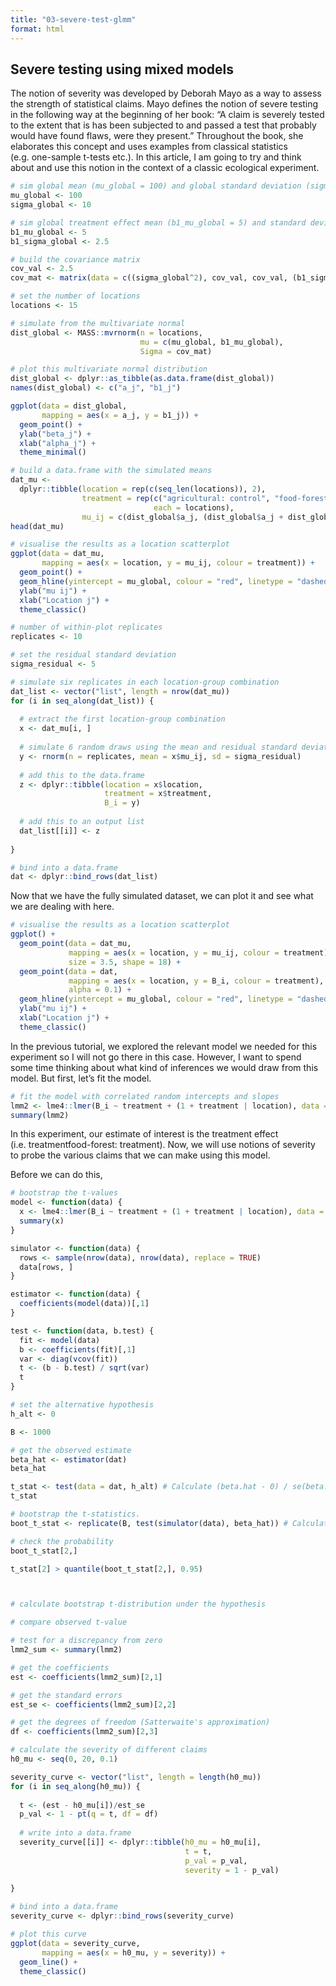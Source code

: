 ```yaml
---
title: "03-severe-test-glmm"
format: html
---
```


## Severe testing using mixed models

The notion of severity was developed by Deborah Mayo as a way to assess the strength of statistical claims. Mayo defines the notion of severe testing in the following way at the beginning of her book: "A claim is severely tested to the extent that is has been subjected to and passed a test that probably would have found flaws, were they present." Throughout the book, she elaborates this concept and uses examples from classical statistics (e.g. one-sample t-tests etc.). In this article, I am going to try and think about and use this notion in the context of a classic ecological experiment.

```r
# sim global mean (mu_global = 100) and global standard deviation (sigma_global = 10)
mu_global <- 100
sigma_global <- 10

# sim global treatment effect mean (b1_mu_global = 5) and standard deviation (b1_sigma_global = 2)
b1_mu_global <- 5
b1_sigma_global <- 2.5

# build the covariance matrix
cov_val <- 2.5
cov_mat <- matrix(data = c((sigma_global^2), cov_val, cov_val, (b1_sigma_global^2)), 2, 2)

# set the number of locations
locations <- 15

# simulate from the multivariate normal
dist_global <- MASS::mvrnorm(n = locations,
                             mu = c(mu_global, b1_mu_global),
                             Sigma = cov_mat)

# plot this multivariate normal distribution
dist_global <- dplyr::as_tibble(as.data.frame(dist_global))
names(dist_global) <- c("a_j", "b1_j")

ggplot(data = dist_global,
       mapping = aes(x = a_j, y = b1_j)) +
  geom_point() +
  ylab("beta_j") +
  xlab("alpha_j") +
  theme_minimal()
```

```r
# build a data.frame with the simulated means
dat_mu <- 
  dplyr::tibble(location = rep(c(seq_len(locations)), 2),
                treatment = rep(c("agricultural: control", "food-forest: treatment"),
                                each = locations),
                mu_ij = c(dist_global$a_j, (dist_global$a_j + dist_global$b1_j)))
head(dat_mu)

# visualise the results as a location scatterplot
ggplot(data = dat_mu,
       mapping = aes(x = location, y = mu_ij, colour = treatment)) +
  geom_point() +
  geom_hline(yintercept = mu_global, colour = "red", linetype = "dashed") +
  ylab("mu ij") +
  xlab("Location j") +
  theme_classic()
```
```r
# number of within-plot replicates
replicates <- 10

# set the residual standard deviation
sigma_residual <- 5

# simulate six replicates in each location-group combination
dat_list <- vector("list", length = nrow(dat_mu)) 
for (i in seq_along(dat_list)) {
  
  # extract the first location-group combination
  x <- dat_mu[i, ]
  
  # simulate 6 random draws using the mean and residual standard deviation
  y <- rnorm(n = replicates, mean = x$mu_ij, sd = sigma_residual)
  
  # add this to the data.frame
  z <- dplyr::tibble(location = x$location,
                     treatment = x$treatment,
                     B_i = y)
  
  # add this to an output list
  dat_list[[i]] <- z
  
}

# bind into a data.frame
dat <- dplyr::bind_rows(dat_list)

```

Now that we have the fully simulated dataset, we can plot it and see what we are dealing with here.

```r
# visualise the results as a location scatterplot
ggplot() +
  geom_point(data = dat_mu,
             mapping = aes(x = location, y = mu_ij, colour = treatment), 
             size = 3.5, shape = 18) +
  geom_point(data = dat,
             mapping = aes(x = location, y = B_i, colour = treatment),
             alpha = 0.1) +
  geom_hline(yintercept = mu_global, colour = "red", linetype = "dashed") +
  ylab("mu ij") +
  xlab("Location j") +
  theme_classic()
```

In the previous tutorial, we explored the relevant model we needed for this experiment so I will not go there in this case. However, I want to spend some time thinking about what kind of inferences we would draw from this model. But first, let's fit the model.

```r
# fit the model with correlated random intercepts and slopes
lmm2 <- lme4::lmer(B_i ~ treatment + (1 + treatment | location), data = dat)
summary(lmm2)
```

In this experiment, our estimate of interest is the treatment effect (i.e. treatmentfood-forest: treatment). Now, we will use notions of severity to probe the various claims that we can make using this model.

Before we can do this,

```r
# bootstrap the t-values
model <- function(data) {
  x <- lme4::lmer(B_i ~ treatment + (1 + treatment | location), data = data)
  summary(x)
}

simulator <- function(data) {
  rows <- sample(nrow(data), nrow(data), replace = TRUE)
  data[rows, ]
}

estimator <- function(data) {
  coefficients(model(data))[,1]
}

test <- function(data, b.test) {
  fit <- model(data)
  b <- coefficients(fit)[,1]
  var <- diag(vcov(fit))
  t <- (b - b.test) / sqrt(var)
  t
}

# set the alternative hypothesis
h_alt <- 0

B <- 1000

# get the observed estimate
beta_hat <- estimator(dat)
beta_hat

t_stat <- test(data = dat, h_alt) # Calculate (beta.hat - 0) / se(beta.hat)
t_stat

# bootstrap the t-statistics.
boot_t_stat <- replicate(B, test(simulator(data), beta_hat)) # Calculate (beta.star - beta.hat) / se(beta.star)

# check the probability
boot_t_stat[2,]

t_stat[2] > quantile(boot_t_stat[2,], 0.95)



# calculate bootstrap t-distribution under the hypothesis

# compare observed t-value


```



```r
# test for a discrepancy from zero
lmm2_sum <- summary(lmm2)

# get the coefficients
est <- coefficients(lmm2_sum)[2,1]

# get the standard errors
est_se <- coefficients(lmm2_sum)[2,2]

# get the degrees of freedom (Satterwaite's approximation)
df <- coefficients(lmm2_sum)[2,3]

# calculate the severity of different claims
h0_mu <- seq(0, 20, 0.1)

severity_curve <- vector("list", length = length(h0_mu))
for (i in seq_along(h0_mu)) {
  
  t <- (est - h0_mu[i])/est_se
  p_val <- 1 - pt(q = t, df = df)
  
  # write into a data.frame
  severity_curve[[i]] <- dplyr::tibble(h0_mu = h0_mu[i],
                                       t = t,
                                       p_val = p_val,
                                       severity = 1 - p_val)
  
}

# bind into a data.frame
severity_curve <- dplyr::bind_rows(severity_curve)

# plot this curve
ggplot(data = severity_curve,
       mapping = aes(x = h0_mu, y = severity)) +
  geom_line() +
  theme_classic()
```










